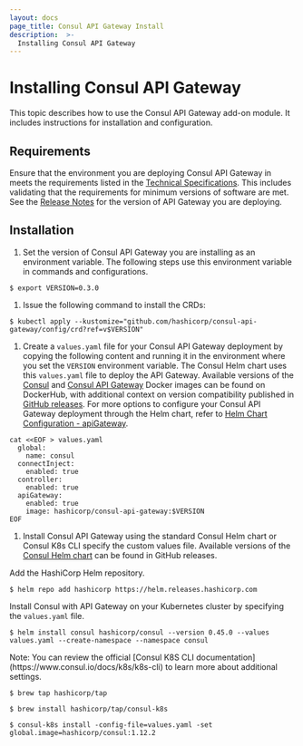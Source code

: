 ```yaml
---
layout: docs
page_title: Consul API Gateway Install
description:  >-
  Installing Consul API Gateway
---
```


# Installing Consul API Gateway

This topic describes how to use the Consul API Gateway add-on module. It includes instructions for installation and configuration.

## Requirements

Ensure that the environment you are deploying Consul API Gateway in meets the requirements listed in the [Technical Specifications][tech-specs]. This includes validating that the requirements for minimum versions of software are met. See the [Release Notes][rel-notes] for the version of API Gateway you are deploying.

## Installation

1. Set the version of Consul API Gateway you are installing as an environment variable. The following steps use this environment variable in commands and configurations.

```shell-session
$ export VERSION=0.3.0
```

1. Issue the following command to install the CRDs:

```shell-session
$ kubectl apply --kustomize="github.com/hashicorp/consul-api-gateway/config/crd?ref=v$VERSION"
```

1. Create a `values.yaml` file for your Consul API Gateway deployment by copying the following content and running it in the environment where you set the `VERSION` environment variable. The Consul Helm chart uses this `values.yaml` file to deploy the API Gateway. Available versions of the [Consul](https://hub.docker.com/r/hashicorp/consul/tags) and [Consul API Gateway](https://hub.docker.com/r/hashicorp/consul-api-gateway/tags) Docker images can be found on DockerHub, with additional context on version compatibility published in [GitHub releases](https://github.com/hashicorp/consul-api-gateway/releases). For more options to configure your Consul API Gateway deployment through the Helm chart, refer to [Helm Chart Configuration - apiGateway](https://www.consul.io/docs/k8s/helm#apigateway).

<CodeBlockConfig filename="values.yaml">

  ```shell
  cat <<EOF > values.yaml
    global:
      name: consul
    connectInject:
      enabled: true
    controller:
      enabled: true
    apiGateway:
      enabled: true
      image: hashicorp/consul-api-gateway:$VERSION
  EOF
  ```

</CodeBlockConfig>

1. Install Consul API Gateway using the standard Consul Helm chart or Consul K8s CLI specify the custom values file. Available versions of the [Consul Helm chart](https://github.com/hashicorp/consul-k8s/releases) can be found in GitHub releases.

<Tabs>
<Tab heading="Helm">
Add the HashiCorp Helm repository.

```shell-session
$ helm repo add hashicorp https://helm.releases.hashicorp.com
```

Install Consul with API Gateway on your Kubernetes cluster by specifying the `values.yaml` file.

```shell-session
$ helm install consul hashicorp/consul --version 0.45.0 --values values.yaml --create-namespace --namespace consul
```
</Tab>
<Tab heading="Consul K8s CLI (Mac Only)">
Note: You can review the official [Consul K8S CLI documentation](https://www.consul.io/docs/k8s/k8s-cli) to learn more about additional settings.

```shell-session
$ brew tap hashicorp/tap
```

```shell-session
$ brew install hashicorp/tap/consul-k8s
```

```shell-session
$ consul-k8s install -config-file=values.yaml -set global.image=hashicorp/consul:1.12.2
```

</Tab>
</Tabs>

<!--
****** KEEP ALL PAGE CONTENT ABOVE THIS LINE *******
Only Reference style links should be added below this comment
--->
[tech-specs]: /docs/api-gateway/tech-specs
[rel-notes]: /docs/release-notes
